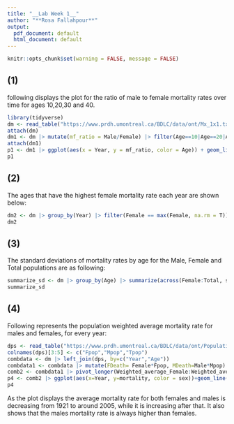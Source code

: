 ```yaml
---
title: "__Lab Week 1__"
author: "**Rosa Fallahpour**"
output:
  pdf_document: default
  html_document: default
---
```

```r
knitr::opts_chunk$set(warning = FALSE, message = FALSE)
```
## __(1)__     
following displays the plot for the ratio of male to female mortality rates over time for ages 10,20,30 and 40.

```r
library(tidyverse)
dm <- read_table("https://www.prdh.umontreal.ca/BDLC/data/ont/Mx_1x1.txt", skip = 2, col_types = "dcddd")
attach(dm)
dm1 <- dm |> mutate(mf_ratio = Male/Female) |> filter(Age==10|Age==20|Age==30|Age==40) |> select(Year, Age, mf_ratio)
attach(dm1)
p1 <- dm1 |> ggplot(aes(x = Year, y = mf_ratio, color = Age)) + geom_line()+ labs(y = "M/F mortality rate")+ theme_bw()
p1
```

## __(2)__  
The ages that have the highest female mortality rate each year are shown below:

```r
dm2 <- dm |> group_by(Year) |> filter(Female == max(Female, na.rm = T)) %>% select(Year, Age)
dm2
```
## __(3)__ 
The standard deviations of mortality rates by age for the Male, Female and Total populations are as following:

```r
summarize_sd <- dm |> group_by(Age) |> summarize(across(Female:Total, sd, na.rm=TRUE))
summarize_sd
```

## __(4)__ 
Following represents the population weighted average mortality rate for males and females, for every year:

```r
dps <- read_table("https://www.prdh.umontreal.ca/BDLC/data/ont/Population.txt", skip = 2, col_types = "dcddd")
colnames(dps)[3:5] <- c("Fpop","Mpop","Tpop")
combdata <- dm |> left_join(dps, by=c("Year","Age"))
combdata1 <- combdata |> mutate(FDeath= Female*Fpop, MDeath=Male*Mpop) |> group_by(Year) |> summarise(Weighted_average_Female=sum(FDeath,na.rm = TRUE)/sum(Fpop), Weighted_average_Male=sum(MDeath,na.rm = TRUE)/sum(Mpop))
comb2 <- combdata1 |> pivot_longer(Weighted_average_Female:Weighted_average_Male, names_to="sex", values_to="mortality")
p4 <- comb2 |> ggplot(aes(x=Year, y=mortality, color = sex))+geom_line()+labs(title = "Average Mortality Rate from 1921 to 2020 in Ontario",y = "Mortality Rate")
p4
```

As the plot displays the average mortality rate for both females and males is decreasing from 1921 to around 2005, while it is increasing after that. It also shows that the males mortality rate is always higher than females. 
